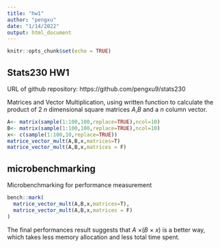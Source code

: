 ```yaml
---
title: "hw1"
author: "pengxu"
date: "1/14/2022"
output: html_document
---
```


```r
knitr::opts_chunk$set(echo = TRUE)
```

## Stats230 HW1
URL of github repository: https://github.com/pengxu9/stats230

Matrices and Vector Multiplication, using written function to calculate the product of 2 $n$ dimensional square matrices $A$,$B$ and a $n$ column vector.

```r
A<- matrix(sample(1:100,100,replace=TRUE),ncol=10)
B<- matrix(sample(1:100,100,replace=TRUE),ncol=10)
x<- c(sample(1:100,10,replace=TRUE))
matrice_vector_mult(A,B,x,matrices=T)
matrice_vector_mult(A,B,x,matrices = F)
```

## microbenchmarking

Microbenchmarking for performance measurement
```r
bench::mark(
  matrice_vector_mult(A,B,x,matrices=T),
  matrice_vector_mult(A,B,x,matrices = F)
)
```

The final performances result suggests that $A$ $\times ($$B$ $\times$ $x$) is a better way, which takes less memory allocation and less total time spent.
